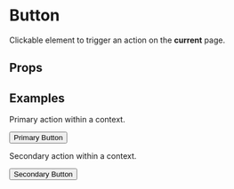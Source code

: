 
<Meta title="3. Components|Button" component={Button} />

# Button

Clickable element to trigger an action on the **current** page.

## Props

<Props of={Button} />

## Examples

Primary action within a context.

<Preview>
    <Story name="Primary">
        <Theme>
            <Button variant="primary">Primary Button</Button>
        </Theme>
    </Story>
</Preview>

Secondary action within a context.

<Preview>
    <Story name="Secondary">
        <Theme>
            <Button variant="secondary">Secondary Button</Button>
        </Theme>
    </Story>
</Preview>
